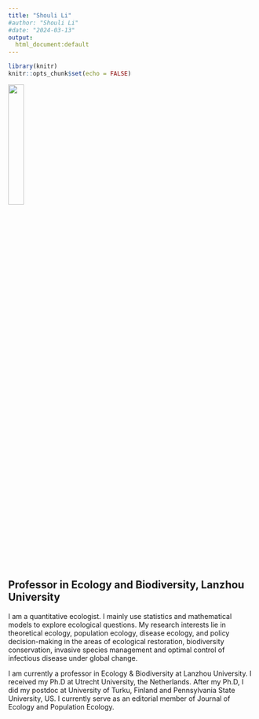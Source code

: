 ```yaml
---
title: "Shouli Li"
#author: "Shouli Li"
#date: "2024-03-13"
output:
  html_document:default
---
```


```r
library(knitr)
knitr::opts_chunk$set(echo = FALSE)
```

![](D:/GitHub_repos/website/photos/headshot_2024.jpg){width="25%"}

## Professor in Ecology and Biodiversity, Lanzhou University

I am a quantitative ecologist. I mainly use statistics and mathematical models to explore ecological questions. My research interests lie in theoretical ecology, population ecology, disease ecology, and policy decision-making in the areas of ecological restoration, biodiversity conservation, invasive species management and optimal control of infectious disease under global change.

I am currently a professor in Ecology & Biodiversity at Lanzhou University. I received my Ph.D at Utrecht University, the Netherlands. After my Ph.D, I did my postdoc at University of Turku, Finland and Pennsylvania State University, US. I currently serve as an editorial member of Journal of Ecology and Population Ecology.
